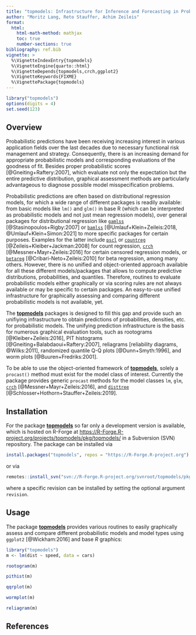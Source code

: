 ```yaml
---
title: "topmodels: Infrastructure for Inference and Forecasting in Probabilistic Models"
author: "Moritz Lang, Reto Stauffer, Achim Zeileis"
format: 
  html:
    html-math-method: mathjax
    toc: true
    number-sections: true
bibliography: ref.bib
vignette: >
  %\VignetteIndexEntry{topmodels}
  %\VignetteEngine{quarto::html}
  %\VignetteDepends{topmodels,crch,ggplot2}
  %\VignetteKeywords{FIXME}
  %\VignettePackage{topmodels}
---
```


```r
library("topmodels")
options(digits = 4)
set.seed(123)
```

## Overview

Probabilistic predictions have been receiving increasing interest in various
application fields over the last decades due to necessary functional risk management and
strategy. Consequently, there is an increasing demand for appropriate probabilistic models
and corresponding evaluations of the goodness of fit. Besides proper probabilistic
scores [@Gneiting+Raftery:2007], which evaluate not only the expectation but the entire
predictive distribution, graphical assessment methods are particularly advantageous
to diagnose possible model misspecification problems.

Probabilistic predictions are often based on distributional regression models,
for which a wide range of different packages is readily available: from basic
models like `lm()` and `glm()` in base R (which can be interpreted as probabilistic
models and not just mean regression models), over general packages for distributional regression like
[`gamlss`](https://CRAN.R-project.org/package=gamlss) [@Stasinopoulos+Rigby:2007] or
[`bamlss`](https://CRAN.R-project.org/package=bamlss) [@Umlauf+Klein+Zeileis:2018, @Umlauf+Klein+Simon:2021]
to more specific packages for certain purposes. Examples for the latter include
[`pscl`](https://CRAN.R-project.org/package=pscl) or [`countreg`](https://CRAN.R-project.org/package=countreg)
[@Zeileis+Kleiber+Jackman:2008] for count regression,
[`crch`](https://CRAN.R-project.org/package=crch) [@Messner+Mayr+Zeileis:2016]
for certain censored regression models, or
[`betareg`](https://CRAN.R-project.org/package=betareg) [@Cribari-Neto+Zeileis:2010]
for beta regression, among many others.
However, there is no unified and object-oriented approach available for all these
different models/packages that allows to compute predictive distributions, probabilities, and
quantiles. Therefore, routines to evaluate probabilistic models either graphically
or via scoring rules are not always available or may be specific to certain packages.
An easy-to-use unified infrastructure for graphically
assessing and comparing different probabilistic models is not available, yet.

The
[**topmodels**](https://R-Forge.R-project.org/projects/topmodels/)
packages is designed to fill this gap and provide such an unifiying infrastructure to obtain
predictions of probabilities, densities, etc. for
probabilistic models. The unifying prediction infrastructure is the basis for numerous
graphical evaluation tools, such as rootograms [@Kleiber+Zeileis:2016], PIT
histograms [@Gneiting+Balabdaoui+Raftery:2007], reliagrams [reliability
diagrams, @Wilks:2011], randomized quantile Q-Q plots [@Dunn+Smyth:1996], and
worm plots [@Buuren+Fredriks:2001]. 

To be able to use the object-oriented framework of
[**topmodels**](https://R-Forge.R-project.org/projects/topmodels/pkg/topmodels/),
solely a `procast()` method must exist for the model class of interest.
Currently the package provides generic `procast` methods for the model classes
`lm`, `glm`, [`crch`](https://CRAN.R-project.org/package=crch)
[@Messner+Mayr+Zeileis:2016], and
[`disttree`](https://R-Forge.R-project.org/projects/partykit/pkg/disttree/)
[@Schlosser+Hothorn+Stauffer+Zeileis:2019].


## Installation

For the package
[**topmodels**](https://R-Forge.R-project.org/projects/topmodels/pkg/topmodels/)
so far only a development version is available, which is hosted on R-Forge at
<https://R-Forge.R-project.org/projects/topmodels/pkg/topmodels/> in a
Subversion (SVN) repository. The package can be installed via

```r
install.packages("topmodels", repos = "https://R-Forge.R-project.org")
```

or via 

```r
remotes::install_svn("svn://R-Forge.R-project.org/svnroot/topmodels/pkg/topmodels")
```

where a specific revision can be installed by setting the optional argument `revision`.


## Usage

The package
[**topmodels**](https://R-Forge.R-project.org/R/?group_id=2305)
provides various routines to easily graphically assess and compare different
probabilistic models and model types using `ggplot2` [@Wickham:2016] and base
*R* graphics:

```r
library("topmodels")
m <- lm(dist ~ speed, data = cars)
```

```r
rootogram(m)
```

```r
pithist(m)
```

```r
qqrplot(m)
```

```r
wormplot(m)
```

```r
reliagram(m)
```

## References


